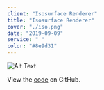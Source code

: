 ```yaml
---
client: "Isosurface Renderer"
title: "Isosurface Renderer"
cover: "./iso.png"
date: "2019-09-09"
service: " "
color: "#8e9d31"
---
```

![Alt Text](iso.png "isosurface")

View the [code](http://github.com/sambeebe/isosurface-and-volume-rendering "Example") on GitHub.
